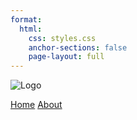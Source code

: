 ```yaml
---
format:
  html:
    css: styles.css
    anchor-sections: false
    page-layout: full
---
```


::: {.navbar}
::: {.nav-content}
::: {.nav-title}
<img src="img/logo_white.png" alt="Logo" class="nav-logo">
:::
::: {.nav-links}
[Home](index.qmd)
[About](about.qmd){.active}
:::
:::
:::

